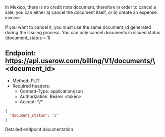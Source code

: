 In Mexico, there is no credit note document, therefore in order to cancel a sale, you can either a) cancel the document itself, or
b) create an expense invoice.

If you want to cancel it, you must use the same document_id generated during the issuing process. You
can only cancel documents in issued status (document_status = 1)

## Endpoint: https://api.userow.com/billing/V1/documents/\<document_id\>
* Method: PUT
* Required headers:
    * Content-Type: application/json
    * Authorization: Bearer \<token\>
    * Accept: \*/\*

```json
{
  "document_status": "2"
}
```


<CardGroup cols={1}>
    <Card
        title="API Reference PUT /documents"
        icon="terminal"
        href="/api-reference/endpoint/update-a-specific-document"
    >
        Detailed endpoint documentation
    </Card>
</CardGroup>